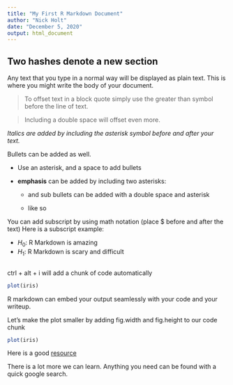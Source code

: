 ---
title: "My First R Markdown Document"
author: "Nick Holt"
date: "December 5, 2020"
output: html_document
---


## Two hashes denote a new section
Any text that you type in a normal way will be displayed as plain text. This is where you might write the body of your document.

> To offset text in a block quote simply use the greater than symbol before the line of text.
  
> Including a double space will offset even more.

*Italics are added by including the asterisk symbol before and after your text.*

Bullets can be added as well.

* Use an asterisk, and a space to add bullets
* **emphasis** can be added by including two asterisks:
  
  * and sub bullets can be added with a double space and asterisk
  
  * like so

You can add subscript by using math notation (place $ before and after the text)
Here is a subscript example: 

* $H_0:$ R Markdown is amazing
* $H_1:$ R Markdown is scary and difficult


```{r}

```


ctrl + alt + i will add a chunk of code automatically

```{r}
plot(iris)
```

R markdown can embed your output seamlessly with your code and your writeup.

Let's make the plot smaller by adding fig.width and fig.height to our code chunk

```{r fig.width = 5, fig.height = 5.5}
plot(iris)
```

Here is a good [resource](www.youtube.com/watch?v=LIIC8cViC54)


There is a lot more we can learn. Anything you need can be found with a quick google search.